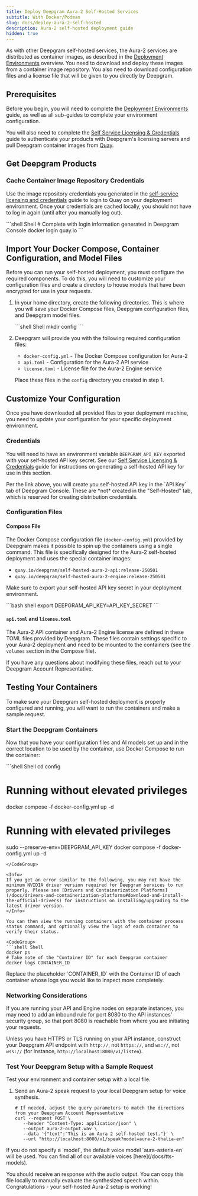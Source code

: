 ```yaml
---
title: Deploy Deepgram Aura-2 Self-Hosted Services
subtitle: With Docker/Podman
slug: docs/deploy-aura-2-self-hosted
description: Aura-2 self-hosted deployment guide
hidden: true
---
```


As with other Deepgram self-hosted services, the Aura-2 services are distributed as container images, as described in the [Deployment Environments](/docs/self-hosted-deployment-environments#container-orchestration) overview. You need to download and deploy these images from a container image repository. You also need to download configuration files and a license file that will be given to you directly by Deepgram.

## Prerequisites

Before you begin, you will need to complete the [Deployment Environments](/docs/self-hosted-deployment-environments) guide, as well as all sub-guides to complete your environment configuration.

You will also need to complete the [Self Service Licensing & Credentials](/docs/self-hosted-self-service-tutorial) guide to authenticate your products with Deepgram's licensing servers and pull Deepgram container images from [Quay](https://quay.io).

## Get Deepgram Products

### Cache Container Image Repository Credentials

Use the image repository credentials you generated in the [self-service licensing and credentials](/docs/on-prem-self-service-tutorial#create-a-set-of-container-image-distribution-credentials) guide to login to Quay on your deployment environment. Once your credentials are cached locally, you should not have to log in again (until after you manually log out).

<CodeGroup>
  ```shell Shell
  # Complete with login information generated in Deepgram Console                                                                                                                                          
  docker login quay.io
  ```
</CodeGroup>

## Import Your Docker Compose, Container Configuration, and Model Files

Before you can run your self-hosted deployment, you must configure the required components. To do this, you will need to customize your configuration files and create a directory to house models that have been encrypted for use in your requests.

1. In your home directory, create the following directories. This is where you will save your Docker Compose files, Deepgram configuration files, and Deepgram model files.

   <CodeGroup>
     ```shell Shell
     mkdir config
     ```
   </CodeGroup>

2. Deepgram will provide you with the following required configuration files:
   - `docker-config.yml` - The Docker Compose configuration for Aura-2
   - `api.toml` - Configuration for the Aura-2 API service
   - `license.toml` - License file for the Aura-2 Engine service

   Place these files in the `config` directory you created in step 1.

## Customize Your Configuration

Once you have downloaded all provided files to your deployment machine, you need to update your configuration for your specific deployment environment.

### Credentials

You will need to have an environment variable `DEEPGRAM_API_KEY` exported with your self-hosted API key secret. See our [Self Service Licensing & Credentials](/docs/on-prem-self-service-tutorial#create-an-on-prem-api-key) guide for instructions on generating a self-hosted API key for use in this section.

<Warning>
  Per the link above, you will create you self-hosted API key in the `API Key` tab of Deepgram Console. These are *not* created in the "Self-Hosted" tab, which is reserved for creating distribution credentials.
</Warning>

### Configuration Files

#### Compose File

The Docker Compose configuration file (`docker-config.yml`) provided by Deepgram makes it possible to spin up the containers using a single command. This file is specifically designed for the Aura-2 self-hosted deployment and uses the special container images:
- `quay.io/deepgram/self-hosted-aura-2-api:release-250501`
- `quay.io/deepgram/self-hosted-aura-2-engine:release-250501`

Make sure to export your self-hosted API key secret in your deployment environment.

<CodeGroup>
  ```bash shell
  export DEEPGRAM_API_KEY=API_KEY_SECRET
  ```
</CodeGroup>

#### `api.toml` and `license.toml`

The Aura-2 API container and Aura-2 Engine license are defined in these TOML files provided by Deepgram. These files contain settings specific to your Aura-2 deployment and need to be mounted to the containers (see the `volumes` section in the Compose file).

If you have any questions about modifying these files, reach out to your Deepgram Account Representative.

## Testing Your Containers

To make sure your Deepgram self-hosted deployment is properly configured and running, you will want to run the containers and make a sample request.

### Start the Deepgram Containers

Now that you have your configuration files and AI models set up and in the correct location to be used by the container, use Docker Compose to run the container:

<CodeGroup>
  ```shell Shell
  cd config

  # Running without elevated privileges
  docker compose -f docker-config.yml up -d

  # Running with elevated privileges
  sudo --preserve-env=DEEPGRAM_API_KEY docker compose -f docker-config.yml up -d
  ```
</CodeGroup>

<Info>
  If you get an error similar to the following, you may not have the minimum NVIDIA driver version required for Deepgram services to run properly. Please see [Drivers and Containerization Platforms](/docs/drivers-and-containerization-platforms#download-and-install-the-official-drivers) for instructions on installing/upgrading to the latest driver version.
</Info>

You can then view the running containers with the container process status command, and optionally view the logs of each container to verify their status.

<CodeGroup>
  ```shell Shell
  docker ps
  # Take note of the "Container ID" for each Deepgram container
  docker logs CONTAINER_ID
  ```
</CodeGroup>

<Info>
  Replace the placeholder `CONTAINER_ID` with the Container ID of each container whose logs you would like to inspect more completely.
</Info>

### Networking Considerations

If you are running your API and Engine nodes on separate instances, you may need to add an inbound rule for port 8080 to the API instances' security group, so that port 8080 is reachable from where you are initiating your requests.

Unless you have HTTPS or TLS running on your API instance, construct your Deepgram API endpoint with `http://`, not `https://`, and `ws://`, not `wss://` (for instance, `http://localhost:8080/v1/listen`).

### Test Your Deepgram Setup with a Sample Request

Test your environment and container setup with a local file.

1. Send an Aura-2 speak request to your local Deepgram setup for voice synthesis.
   <CodeGroup>
     ```shell Shell
     # If needed, adjust the query parameters to match the directions from your Deepgram Account Representative
     curl --request POST \
        --header "Content-Type: application/json" \
        --output aura-2-output.wav \
        --data '{"text":"This is an Aura 2 self-hosted test."}' \
        --url "http://localhost:8080/v1/speak?model=aura-2-thalia-en"
     ```
   </CodeGroup>

<Info>
If you do not specify a `model`, the default voice model `aura-asteria-en` will be used. You can find all of our available voices [here](/docs/tts-models).
</Info>

You should receive an response with the audio output. You can copy this file locally to manually evaluate the synthesized speech within. Congratulations - your self-hosted Aura-2 setup is working!
